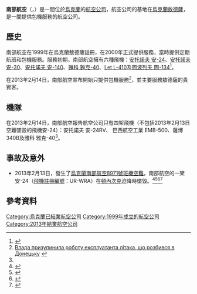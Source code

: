 {{不是|中國南方航空|南方航空 (美國肯塔基州)|南方航空 (美國佐治亞州)|南方快運航空}}
{{Airline infobox 
|airline=南部航空<br>Південні авіалінії
|logo=
|logo_size=
|IATA=YG
|ICAO=OTL
|callsign=SOUTHLINE
|founded=1999年4月16日
| ceased         = 2013
|key_people=Molod Yurii (總幹事)
|headquarters=[[烏克蘭|烏克蘭]][[敖德薩|敖德薩]]
|bases=[[敖德薩國際機場|敖德薩國際機場]] 
|frequent_flyer=
|lounge=	
|alliance=
|fleet_size=3
|destinations=
|website=
}}
'''南部航空'''（{{lang-ua|'''Південні авіалінії'''}}，{{lang-ru|'''Южные авиалинии'''}}）是一間位於[[烏克蘭|烏克蘭]]的[[航空公司|航空公司]]，航空公司的基地在[[烏克蘭|烏克蘭]][[敖德薩|敖德薩]]，是一間提供包機服務的航空公司。

== 歷史 ==
南部航空在1999年在烏克蘭敖德薩註冊，在2000年正式提供服務，當時提供定期航班和包機服務。服務初期，南部航空擁有六種飛機：[[安-24|安托諾夫 安-24]]、[[安-30|安托諾夫 安-30]]、[[安-140|安托諾夫 安-140]]、[[雅克-40|雅科 雅克-40]]、[[Let_L-410|Let L-410]]及[[圖-134|圖波列夫 圖-134]]<ref>{{Cite web |url=http://www.otlavia.com/index.php/en/about-company/history |title=歷史 |accessdate=2014-08-20 |archive-date=2014-08-20 |archive-url=https://web.archive.org/web/20140820221738/http://www.otlavia.com/index.php/en/about-company/history |dead-url=no }}</ref>。

在2013年2月14日，南部航空宣布開始只提供包機服務<ref name="ua.korrespondent.net">[http://ua.korrespondent.net/business/companies/1501782-vlada-prizupinila-robotu-ekspluatanta-litaka-shcho-rozbivsya-v-donecku Влада призупинила роботу експлуатанта літака, що розбився в Донецьку] {{Wayback|url=http://ua.korrespondent.net/business/companies/1501782-vlada-prizupinila-robotu-ekspluatanta-litaka-shcho-rozbivsya-v-donecku |date=20140821195351 }} {{uk icon}}</ref>，並主要服務敖德薩的貴賓客。

==機隊==
在2013年2月14日，南部航空報告航空公司只有四架飛機（不包括2013年2月13日空難墜毀的飛機安-24）：安托諾夫 安-24RV、	巴西航空工業 EMB-500、薩博340B及雅科 雅克-40<ref name="ua.korrespondent.net"/>。

== 事故及意外 ==
*2013年2月13日，發生了[[烏克蘭南部航空8971號班機空難|烏克蘭南部航空8971號班機空難]]，南部航空的一架安-24（[[飛機註冊編號|飛機註冊編號]]：UR-WRA）在[[頓涅茨克國際機場|頓內次克]]迫降時墜毀。<ref>{{Cite web |url=http://www.reuters.com/article/2013/02/13/us-ukraine-plane-idUSBRE91C1A220130213 |title=存档副本 |accessdate=2014-08-20 |archive-date=2014-09-29 |archive-url=https://web.archive.org/web/20140929071527/http://www.reuters.com/article/2013/02/13/us-ukraine-plane-idUSBRE91C1A220130213 |dead-url=yes }}</ref><ref>{{Cite web |url=http://www.bbc.co.uk/news/world-21451432 |title=存档副本 |accessdate=2014-08-20 |archive-date=2014-03-19 |archive-url=https://web.archive.org/web/20140319185233/http://www.bbc.co.uk/news/world-21451432 |dead-url=no }}</ref><ref>{{Cite web |url=http://rt.com/news/ukraine-plane-emergency-landing-153/ |title=存档副本 |accessdate=2014-08-20 |archive-date=2014-08-26 |archive-url=https://web.archive.org/web/20140826044931/http://rt.com/news/ukraine-plane-emergency-landing-153/ |dead-url=no }}</ref><ref>{{Cite web |url=http://edition.cnn.com/2013/02/13/world/europe/ukraine-crash/index.html?hpt=hp_t3 |title=存档副本 |accessdate=2014-08-20 |archive-date=2014-08-10 |archive-url=https://web.archive.org/web/20140810155610/http://edition.cnn.com/2013/02/13/world/europe/ukraine-crash/index.html?hpt=hp_t3 |dead-url=no }}</ref>

== 參考資料 ==
{{Portal|航空}}
<references/>

{{烏克蘭航空公司}}

[[Category:烏克蘭已結業航空公司|Category:烏克蘭已結業航空公司]]
[[Category:1999年成立的航空公司|Category:1999年成立的航空公司]]
[[Category:2013年結業航空公司|Category:2013年結業航空公司]]